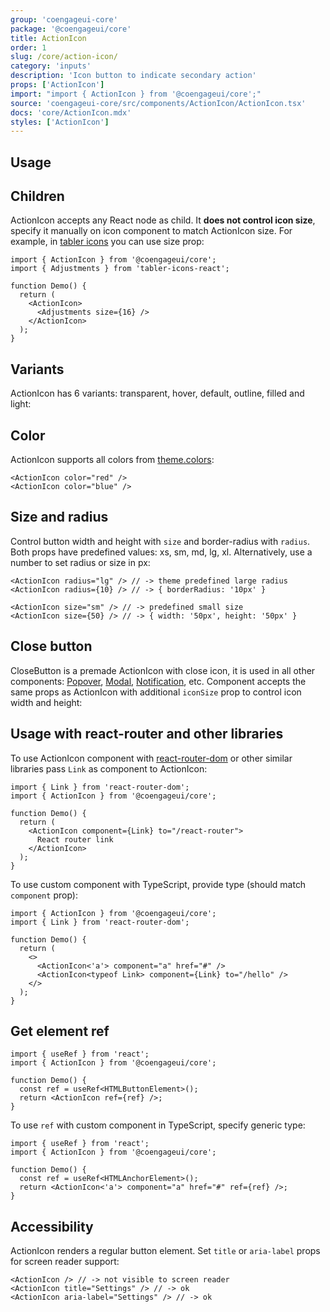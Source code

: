 ```yaml
---
group: 'coengageui-core'
package: '@coengageui/core'
title: ActionIcon
order: 1
slug: /core/action-icon/
category: 'inputs'
description: 'Icon button to indicate secondary action'
props: ['ActionIcon']
import: "import { ActionIcon } from '@coengageui/core';"
source: 'coengageui-core/src/components/ActionIcon/ActionIcon.tsx'
docs: 'core/ActionIcon.mdx'
styles: ['ActionIcon']
---
```



## Usage

<Demo data={ActionIconDemos.configurator} />

## Children

ActionIcon accepts any React node as child. It **does not control icon size**, specify it manually on icon component to match ActionIcon size.
For example, in [tabler icons](https://tablericons.com/) you can use size prop:

```tsx
import { ActionIcon } from '@coengageui/core';
import { Adjustments } from 'tabler-icons-react';

function Demo() {
  return (
    <ActionIcon>
      <Adjustments size={16} />
    </ActionIcon>
  );
}
```

## Variants

ActionIcon has 6 variants: transparent, hover, default, outline, filled and light:

<Demo data={ActionIconDemos.variants} />

## Color

ActionIcon supports all colors from [theme.colors](/theming/extend-theme/#default-colors):

```tsx
<ActionIcon color="red" />
<ActionIcon color="blue" />
```

<Demo data={ActionIconDemos.colors} />

## Size and radius

Control button width and height with `size` and border-radius with `radius`.
Both props have predefined values: xs, sm, md, lg, xl.
Alternatively, use a number to set radius or size in px:

```tsx
<ActionIcon radius="lg" /> // -> theme predefined large radius
<ActionIcon radius={10} /> // -> { borderRadius: '10px' }

<ActionIcon size="sm" /> // -> predefined small size
<ActionIcon size={50} /> // -> { width: '50px', height: '50px' }
```

## Close button

CloseButton is a premade ActionIcon with close icon, it is used in all other components: [Popover](/core/popover/), [Modal](/core/modal/), [Notification](/core/Notification/), etc.
Component accepts the same props as ActionIcon with additional `iconSize` prop to control icon width and height:

<Demo data={ActionIconDemos.closeButton} />

## Usage with react-router and other libraries

To use ActionIcon component with [react-router-dom](https://reactrouter.com/web/guides/quick-start)
or other similar libraries pass `Link` as component to ActionIcon:

```tsx
import { Link } from 'react-router-dom';
import { ActionIcon } from '@coengageui/core';

function Demo() {
  return (
    <ActionIcon component={Link} to="/react-router">
      React router link
    </ActionIcon>
  );
}
```

To use custom component with TypeScript, provide type (should match `component` prop):

```tsx
import { ActionIcon } from '@coengageui/core';
import { Link } from 'react-router-dom';

function Demo() {
  return (
    <>
      <ActionIcon<'a'> component="a" href="#" />
      <ActionIcon<typeof Link> component={Link} to="/hello" />
    </>
  );
}
```

## Get element ref

```tsx
import { useRef } from 'react';
import { ActionIcon } from '@coengageui/core';

function Demo() {
  const ref = useRef<HTMLButtonElement>();
  return <ActionIcon ref={ref} />;
}
```

To use `ref` with custom component in TypeScript, specify generic type:

```tsx
import { useRef } from 'react';
import { ActionIcon } from '@coengageui/core';

function Demo() {
  const ref = useRef<HTMLAnchorElement>();
  return <ActionIcon<'a'> component="a" href="#" ref={ref} />;
}
```

## Accessibility

ActionIcon renders a regular button element. Set `title` or `aria-label` props for screen reader support:

```tsx
<ActionIcon /> // -> not visible to screen reader
<ActionIcon title="Settings" /> // -> ok
<ActionIcon aria-label="Settings" /> // -> ok
```

